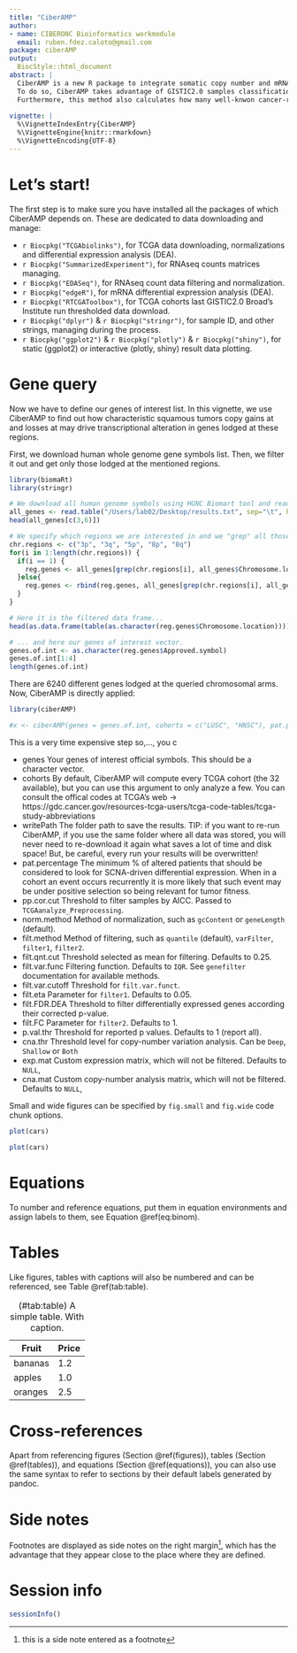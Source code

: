 ```yaml
---
title: "CiberAMP"
author:
- name: CIBERONC Bioinformatics workmodule
  email: ruben.fdez.caloto@gmail.com
package: ciberAMP
output:
  BiocStyle::html_document
abstract: |
  CiberAMP is a new R package to integrate somatic copy number and mRNA expression data from TCGA cohorts. It uses a new approach instead the Pearson correlation-based previously used, that consists in two differential expression analysis (DEA): first, it calculates mRNA alterations between tumor and normal samples and, secondly, it performs another DEA between copy number-altered and diploid tumor ones.\n
  To do so, CiberAMP takes advantage of GISTIC2.0 samples classification as diploid (0), shallowly amplified/deleted (+1/-1) or deeply amplified/deleted (+2/-2).\n
  Furthermore, this method also calculates how many well-knwon cancer-related genes may be co-amplified/deleted in the very same samples as our gene of interest.
  
vignette: |
  %\VignetteIndexEntry{CiberAMP}
  %\VignetteEngine{knitr::rmarkdown}
  %\VignetteEncoding{UTF-8}
---
```


# Let's start!

The first step is to make sure you have installed all the packages of which CiberAMP depends on. These are dedicated to data downloading and manage:

* `r Biocpkg("TCGAbiolinks")`, for TCGA data downloading, normalizations and differential expression analysis (DEA).
* `r Biocpkg("SummarizedExperiment")`, for RNAseq counts matrices managing.
* `r Biocpkg("EDASeq")`, for RNAseq count data filtering and normalization.
* `r Biocpkg("edgeR")`, for mRNA differential expression analysis (DEA).
* `r Biocpkg("RTCGAToolbox")`, for TCGA cohorts last GISTIC2.0 Broad's Institute run thresholded data download.
* `r Biocpkg("dplyr")` & `r Biocpkg("stringr")`, for sample ID, and other strings, managing during the process.
* `r Biocpkg("ggplot2")` & `r Biocpkg("plotly")` & `r Biocpkg("shiny")`, for static (ggplot2) or interactive (plotly, shiny) result data plotting.

# Gene query

Now we have to define our genes of interest list. In this vignette, we use CiberAMP to find out how characteristic squamous tumors copy gains at   and losses at   may drive transcriptional alteration in genes lodged at these regions.

First, we download human whole genome gene symbols list. Then, we filter it out and get only those lodged at the mentioned regions.

```r
library(biomaRt)
library(stringr)

# We download all human genome symbols using HGNC Biomart tool and read in "all_genes" variable.
all_genes <- read.table("/Users/lab02/Desktop/results.txt", sep="\t", header=TRUE, quote = "", fill = TRUE)
head(all_genes[c(3,6)])

# We specify which regions we are interested in and we "grep" all those genes which "chromosome.location" column items starts by any of the specified.
chr.regions <- c("3p", "3q", "5p", "8p", "8q")
for(i in 1:length(chr.regions)) {
  if(i == 1) {
    reg.genes <- all_genes[grep(chr.regions[i], all_genes$Chromosome.location), ]
  }else{
    reg.genes <- rbind(reg.genes, all_genes[grep(chr.regions[i], all_genes$Chromosome.location), ])
  }
}

# Here it is the filtered data frame...
head(as.data.frame(table(as.character(reg.genes$Chromosome.location))))

# ... and here our genes of interest vector.
genes.of.int <- as.character(reg.genes$Approved.symbol)
genes.of.int[1:4]
length(genes.of.int)
```

There are 6240 different genes lodged at the queried chromosomal arms. Now, CiberAMP is directly applied:

```r
library(ciberAMP)

#x <- ciberAMP(genes = genes.of.int, cohorts = c("LUSC", "HNSC"), pat.percentage = 0, writePath = "/Users/lab02/Desktop/CiberAMP vignette folder")

```

This is a very time expensive step so,..., you c

* genes Your genes of interest official symbols. This should be a character vector.
* cohorts By default, CiberAMP will compute every TCGA cohort (the 32 available), but you can use this argument to only analyze a few. You can consult the offical codes at TCGA's web -> https://gdc.cancer.gov/resources-tcga-users/tcga-code-tables/tcga-study-abbreviations
* writePath The folder path to save the results. TIP: if you want to re-run CiberAMP, if you use the same folder where all data was stored, you will never need to re-download it again what saves a lot of time and disk space! But, be careful, every run your results will be overwritten!
* pat.percentage The minimum % of altered patients that should be considered to look for SCNA-driven differential expression. When in a cohort an event occurs recurrently it is more likely that such event may be under positive selection so being relevant for tumor fitness.
* pp.cor.cut Threshold to filter samples by AICC. Passed to `TCGAanalyze_Preprocessing`.
* norm.method Method of normalization, such as `gcContent` or `geneLength` (default).
* filt.method Method of filtering, such as `quantile` (default), `varFilter`, `filter1`, `filter2`.
* filt.qnt.cut Threshold selected as mean for filtering. Defaults to 0.25.
* filt.var.func Filtering function. Defaults to `IQR`. See `genefilter` documentation for available methods.
* filt.var.cutoff Threshold for `filt.var.funct`.
* filt.eta Parameter for `filter1`. Defaults to 0.05.
* filt.FDR.DEA Threshold to filter differentially expressed genes according their corrected p-value.
* filt.FC Parameter for `filter2`. Defaults to 1.
* p.val.thr Threshold for reported p values. Defaults to 1 (report all).
* cna.thr Threshold level for copy-number variation analysis. Can be `Deep`, `Shallow` or `Both`
* exp.mat Custom expression matrix, which will not be filtered. Defaults to `NULL`,
* cna.mat Custom copy-number analysis matrix, which will not be filtered. Defaults to `NULL`,

Small and wide figures can be specified by `fig.small` and `fig.wide` code chunk options.

```r
plot(cars)
```

```r
plot(cars)
```


# Equations

To number and reference equations, put them in equation environments and assign labels to them, see Equation \@ref(eq:binom).

\begin{equation}
  f\left(k\right) = \binom{n}{k} p^k\left(1-p\right)^{n-k}
  (\#eq:binom)
\end{equation}


# Tables

Like figures, tables with captions will also be numbered and can be referenced, see Table \@ref(tab:table).

Fruit   | Price
------- | -----
bananas | 1.2
apples  | 1.0
oranges | 2.5

: (\#tab:table) A simple table. With caption.


# Cross-references

Apart from referencing figures (Section \@ref(figures)), tables (Section \@ref(tables)), and equations (Section \@ref(equations)), you can also use the same syntax to refer to sections by their default labels generated by pandoc.


# Side notes

Footnotes are displayed as side notes on the right margin^[this is a side note entered as a footnote], which has the advantage that they appear close to the place where they are defined.


# Session info {.unnumbered}

```r
sessionInfo()
```
